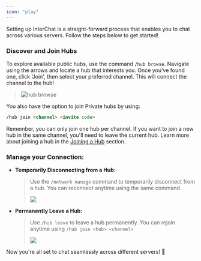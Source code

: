 ```yaml
---
icon: "play"
---
```


Setting up InterChat is a straight-forward process that enables you to chat across various servers. Follow the steps below to get started!

### Discover and Join Hubs

To explore available public hubs, use the command `/hub browse`. Navigate using the arrows and locate a hub that interests you. Once you've found one, click 'Join', then select your preferred channel. This will connect the channel to the hub!

> ![hub browse](/images/browse.png)

You also have the option to join Private hubs by using:

```md
/hub join <channel> <invite code>
```

Remember, you can only join one hub per channel. If you want to join a new hub in the same channel, you'll need to leave the current hub. Learn more about joining a hub in the [Joining a Hub](/content/hub/joining) section.

### **Manage your Connection:**

- **Temporarily Disconnecting from a Hub:**

  > Use the `/network manage` command to temporarily disconnect from a hub. You can reconnect anytime using the same command.
  >
  > ![](/images/NetworkManage.png)

- **Permanently Leave a Hub:**

  > Use `/hub leave` to leave a hub permanently. You can rejoin anytime using `/hub join <hub> <channel>`
  >
  > ![](/images/HubLeave.png)

Now you're all set to chat seamlessly across different servers! 🚀
